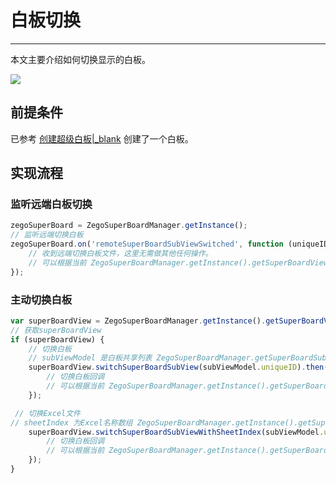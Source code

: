 # 白板切换

- - -

本文主要介绍如何切换显示的白板。

<Frame width="512" height="auto" caption=""><img src="https://storage.zego.im/sdk-doc/Pics/WhiteboardView/switch.gif" /></Frame>

## 前提条件

已参考 [创建超级白板\|_blank](!QuickStart/CreateWboard) 创建了一个白板。

## 实现流程

### 监听远端白板切换

```javascript
zegoSuperBoard = ZegoSuperBoardManager.getInstance();
// 监听远端切换白板
zegoSuperBoard.on('remoteSuperBoardSubViewSwitched', function (uniqueID) {
    // 收到远端切换白板文件，这里无需做其他任何操作。
    // 可以根据当前 ZegoSuperBoardManager.getInstance().getSuperBoardView().getCurrentSuperBoardSubView() 的信息更新UI，如更新当前显示白板/文件名称。
});
````


### 主动切换白板

```javascript
var superBoardView = ZegoSuperBoardManager.getInstance().getSuperBoardView();
// 获取superBoardView
if (superBoardView) {
    // 切换白板
    // subViewModel 是白板共享列表 ZegoSuperBoardManager.getSuperBoardSubViewModelList() 中的一个model
    superBoardView.switchSuperBoardSubView(subViewModel.uniqueID).then(function(){
        // 切换白板回调
        // 可以根据当前 ZegoSuperBoardManager.getInstance().getSuperBoardView().getCurrentSuperBoardSubView() 的信息更新UI，如更新当前显示白板/文件名称。
    });

 // 切换Excel文件
// sheetIndex 为Excel名称数组 ZegoSuperBoardManager.getInstance().getSuperBoardView().getCurrentSuperBoardSubView().getExcelSheetNameList() 里的下标
    superBoardView.switchSuperBoardSubViewWithSheetIndex(subViewModel.uniqueID,sheetIndex).then(function(){
        // 切换白板回调
        // 可以根据当前 ZegoSuperBoardManager.getInstance().getSuperBoardView().getCurrentSuperBoardSubView() 的信息更新UI，如更新当前显示白板/文件名称。
    });
}
```
